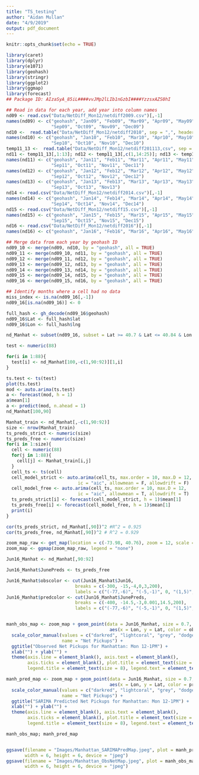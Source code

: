 ```yaml
---
title: "TS_testing"
author: "Aidan Mullan"
date: "4/9/2019"
output: pdf_document
---
```


```r
knitr::opts_chunk$set(echo = TRUE)
```

```r
library(caret)
library(dplyr)
library(e1071)
library(geohash)
library(stringr)
library(ggplot2)
library(ggmap)
library(forecast)
## Package ID: AIzaSyA_85iL####vvJMp2lLIb1nGzbI####YzzsxAZS0hI
```


```r
## Read in data for each year, add year into column names
nd09 <- read.csv("Data/NetDiff_Mon12/netdiff2009.csv")[,-1]
names(nd09) <- c("geohash", "Jan09", "Feb09", "Mar09", "Apr09", "May09", "Jun09", "Jul09", "Aug09",
                 "Sep09", "Oct09", "Nov09", "Dec09")
nd10 <-  read.table("Data/NetDiff_Mon12/netdiff2010", sep = ",", header = TRUE)[,-1]
names(nd10) <- c("geohash", "Jan10", "Feb10", "Mar10", "Apr10", "May10", "Jun10", "Jul10", "Aug10",
                 "Sep10", "Oct10", "Nov10", "Dec10")
temp11_13 <-  read.table("Data/NetDiff_Mon12/netdiff201113,csv", sep = ",", header = TRUE)[,-1]
nd11 <- temp11_13[,1:13]; nd12 <- temp11_13[,c(1,14:25)]; nd13 <- temp11_13[,c(1,26:36)]
names(nd11) <- c("geohash", "Jan11", "Feb11", "Mar11", "Apr11", "May11", "Jun11", "Jul11", "Aug11",
                 "Sep11", "Oct11", "Nov11", "Dec11")
names(nd12) <- c("geohash", "Jan12", "Feb12", "Mar12", "Apr12", "May12", "Jun12", "Jul12", "Aug12",
                 "Sep12", "Oct12", "Nov12", "Dec12")
names(nd13) <- c("geohash", "Jan13", "Feb13", "Mar13", "Apr13", "May13", "Jun13", "Jul13", "Aug13",
                 "Sep13", "Oct13", "Nov13")
nd14 <- read.csv("Data/NetDiff_Mon12/netdiff2014.csv")[,-1]
names(nd14) <- c("geohash", "Jan14", "Feb14", "Mar14", "Apr14", "May14", "Jun14", "Jul14", "Aug14",
                 "Sep14", "Oct14", "Nov14", "Dec14")
nd15 <- read.csv("Data/NetDiff_Mon12/netdiff15.csv")[,-1]
names(nd15) <- c("geohash", "Jan15", "Feb15", "Mar15", "Apr15", "May15", "Jun15", "Jul15", "Aug15",
                 "Sep15", "Oct15", "Nov15", "Dec15")
nd16 <- read.csv("Data/NetDiff_Mon12/netdiff2016")[,-1]
names(nd16) <- c("geohash", "Jan16", "Feb16", "Mar16", "Apr16", "May16", "Jun16")
```

```r
## Merge data from each year by geohash ID
nd09_10 <- merge(nd09, nd10, by = "geohash", all = TRUE)
nd09_11 <- merge(nd09_10, nd11, by = "geohash", all = TRUE)
nd09_12 <- merge(nd09_11, nd12, by = "geohash", all = TRUE)
nd09_13 <- merge(nd09_12, nd13, by = "geohash", all = TRUE)
nd09_14 <- merge(nd09_13, nd14, by = "geohash", all = TRUE)
nd09_15 <- merge(nd09_14, nd15, by = "geohash", all = TRUE)
nd09_16 <- merge(nd09_15, nd16, by = "geohash", all = TRUE)

## Identify months where a cell had no data
miss_index <- is.na(nd09_16[,-1])
nd09_16[is.na(nd09_16)] <- 0

full_hash <- gh_decode(nd09_16$geohash)
nd09_16$Lat <- full_hash$lat
nd09_16$Lon <- full_hash$lng

nd_Manhat <- subset(nd09_16, subset = Lat >= 40.7 & Lat <= 40.84 & Lon >= -74.025 & Lon <= -73.92)
```

```r
test <- numeric(88)

for(i in 1:88){
  test[i] <- nd_Manhat[100,-c(1,90:92)][1,i]
}

ts.test <- ts(test)
plot(ts.test)
mod <- auto.arima(ts.test)
a <- forecast(mod, h = 1)
a$mean[1]
a <- predict(mod, n.ahead = 1)
nd_Manhat[100,90]
```

```r
Manhat_train <- nd_Manhat[,-c(1,90:92)]
size <- nrow(Manhat_train)
ts_preds_strict <- numeric(size)
ts_preds_free <- numeric(size)
for(i in 1:size){
  cell <- numeric(88)
  for(j in 1:88){
    cell[j] <- Manhat_train[i,j]
  }
  cell_ts <- ts(cell)
  cell_model_strict <- auto.arima(cell_ts, max.order = 10, max.D = 12,
                           ic = "aic", allowmean = F, allowdrift = F)
  cell_model_free <- auto.arima(cell_ts, max.order = 10, max.D = 12,
                           ic = "aic", allowmean = T, allowdrift = T)
  ts_preds_strict[i] <- forecast(cell_model_strict, h = 1)$mean[1]
  ts_preds_free[i] <- forecast(cell_model_free, h = 1)$mean[1]
  print(i)
}

cor(ts_preds_strict, nd_Manhat[,90])^2 #R^2 = 0.925
cor(ts_preds_free, nd_Manhat[,90])^2 # R^2 = 0.929
```

```r
zoom_map_raw <- get_map(location = c(-73.98, 40.76), zoom = 12, scale = 2)
zoom_map <- ggmap(zoom_map_raw, legend = "none")

Jun16_Manhat <- nd_Manhat[,90:92]

Jun16_Manhat$JunePreds <- ts_preds_free

Jun16_Manhat$obscolor <- cut(Jun16_Manhat$Jun16,
                          breaks = c(-300, -15,-4,0,3,200),
                          labels = c("(-77,-6)", "(-5,-1)", 0, "(1,5)", "(6,67)"))
Jun16_Manhat$predcolor <- cut(Jun16_Manhat$JunePreds,
                          breaks = c(-400, -14.5,-3,0.001,14.5,200),
                          labels = c("(-77,-6)", "(-5,-1)", 0, "(1,5)", "(6,67)"))


manh_obs_map <- zoom_map + geom_point(data = Jun16_Manhat, size = 0.7, na.rm = TRUE, shape = 15,
                                       aes(x = Lon, y = Lat, color = obscolor)) + 
  scale_color_manual(values = c("darkred", "lightcoral", "grey", "dodgerblue", "navyblue"),
                     name = "Net Pickups") +
  ggtitle("Observed Net Pickups for Manhattan: Mon 12-1PM") +
  xlab("") + ylab("") +
  theme(axis.line = element_blank(), axis.text = element_blank(),
        axis.ticks = element_blank(), plot.title = element_text(size = 10, hjust = 0.5),
        legend.title = element_text(size = 8), legend.text = element_text(size = 6))

manh_pred_map <- zoom_map + geom_point(data = Jun16_Manhat, size = 0.7, na.rm = TRUE, shape = 15,
                                       aes(x = Lon, y = Lat, color = predcolor)) + 
  scale_color_manual(values = c("darkred", "lightcoral", "grey", "dodgerblue", "navyblue"),
                     name = "Net Pickups") +
  ggtitle("SARIMA Predicted Net Pickups for Manhattan: Mon 12-1PM") +
  xlab("") + ylab("") +
  theme(axis.line = element_blank(), axis.text = element_blank(),
        axis.ticks = element_blank(), plot.title = element_text(size = 10, hjust = 0.5),
        legend.title = element_text(size = 8), legend.text = element_text(size = 6))

manh_obs_map; manh_pred_map


ggsave(filename = "Images/Manhattan_SARIMAPredMap.jpeg", plot = manh_pred_map,
       width = 6, height = 6, device = "jpeg")
ggsave(filename = "Images/Manhattan_ObsNetMap.jpeg", plot = manh_obs_map,
       width = 6, height = 6, device = "jpeg")
```



